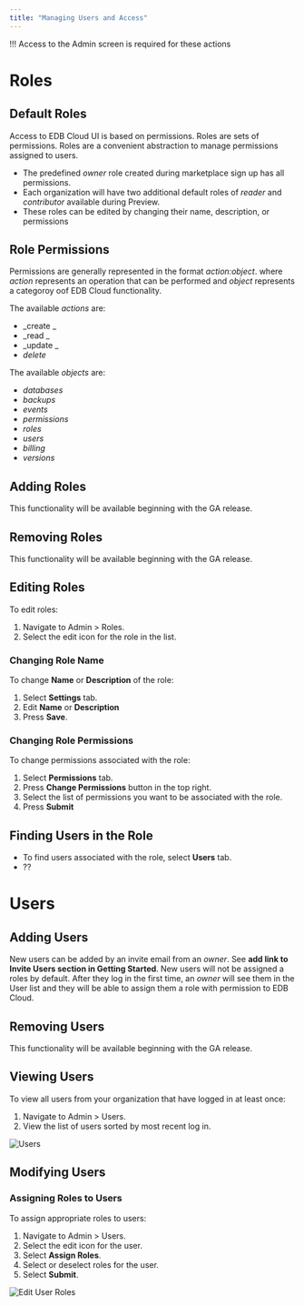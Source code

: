 ```yaml
---
title: "Managing Users and Access"
---
```


!!!
Access to the Admin screen is required for these actions


# Roles
  
## Default Roles
Access to EDB Cloud UI is based on permissions. Roles are sets of permissions. Roles are a convenient abstraction to manage permissions assigned to users.

* The predefined _owner_ role created during marketplace sign up has all permissions.
* Each organization will have two additional default roles of _reader_ and _contributor_ available during Preview.
* These roles can be edited by changing their name, description, or permissions

## Role Permissions

Permissions are generally represented in the format _action:object_. where _action_ represents an operation that can be performed and _object_ represents a categoroy oof EDB Cloud functionality. 

The available _actions_ are:
* _create _
* _read  _
* _update _
* _delete_

The available _objects_ are:
* _databases_
* _backups_
* _events_
* _permissions_
* _roles_
* _users_
* _billing_
* _versions_

## Adding Roles
This functionality will be available beginning with the GA release.

## Removing Roles
This functionality will be available beginning with the GA release.

## Editing Roles
To edit roles:
1. Navigate to Admin > Roles.
2. Select the edit icon for the role in the list.

### Changing Role Name
To change **Name** or **Description** of the role:
1. Select **Settings** tab.
2. Edit **Name** or **Description**
3. Press **Save**.

### Changing Role Permissions

To change permissions associated with the role:
1. Select **Permissions** tab.
2. Press **Change Permissions** button in the top right.
3. Select the list of permissions you want to be associated with the role.
4. Press **Submit**


## Finding Users in the Role

* To find users associated with the role, select **Users** tab.
* ??

# Users
  
## Adding Users
New users can be added by an invite email from an _owner_. See **add link to Invite Users section in Getting Started**.  New users will not be assigned a roles by default.  After they log in the first time, an _owner_ will see them in the User list and they will be able to assign them a role with permission to EDB Cloud.

## Removing Users
This functionality will be available beginning with the GA release.
  
## Viewing Users

To view all users from your organization that have logged in at least once:

1. Navigate to Admin > Users.
2. View the list of users sorted by most recent log in.

![Users](images/users.png "Users") 
  
## Modifying Users

### Assigning Roles to Users
To assign appropriate roles to users:
1. Navigate to Admin > Users.
2. Select the edit icon for the user.
3. Select **Assign Roles**.
4. Select or deselect roles for the user.
5. Select **Submit**.


![Edit User Roles](images/edit-user.png "Edit User Roles")


